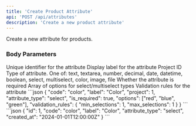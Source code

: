 ```yaml
---
title: 'Create Product Attribute'
api: 'POST /api/attributes'
description: 'Create a new product attribute'
---
```


Create a new attribute for products.

### Body Parameters

<ParamField body="code" type="string" required>
  Unique identifier for the attribute
</ParamField>

<ParamField body="label" type="string" required>
  Display label for the attribute
</ParamField>

<ParamField body="project" type="integer" required>
  Project ID
</ParamField>

<ParamField body="attribute_type" type="string" required>
  Type of attribute. One of: text, textarea, number, decimal, date, datetime, boolean, select, multiselect, color, image, file
</ParamField>

<ParamField body="is_required" type="boolean" default="false">
  Whether the attribute is required
</ParamField>

<ParamField body="options" type="array">
  Array of options for select/multiselect types
</ParamField>

<ParamField body="validation_rules" type="object">
  Validation rules for the attribute
</ParamField>

<RequestExample>
```json
{
  "code": "color",
  "label": "Color",
  "project": 1,
  "attribute_type": "select",
  "is_required": true,
  "options": ["red", "blue", "green"],
  "validation_rules": {
    "min_selections": 1,
    "max_selections": 1
  }
}
```
</RequestExample>

<ResponseExample>
```json
{
  "id": 1,
  "code": "color",
  "label": "Color",
  "attribute_type": "select",
  "created_at": "2024-01-01T12:00:00Z"
}
```
</ResponseExample> 
